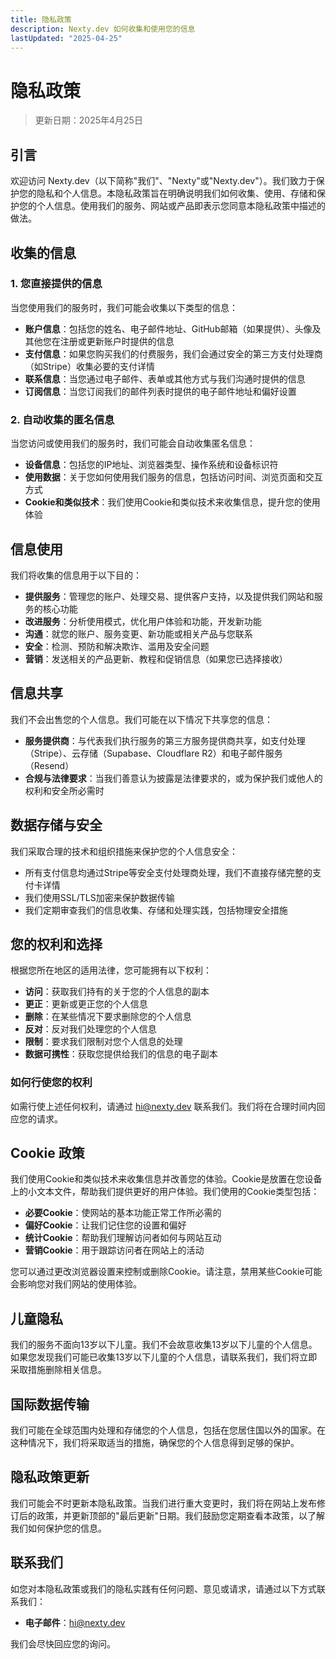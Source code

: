 ```yaml
---
title: 隐私政策
description: Nexty.dev 如何收集和使用您的信息
lastUpdated: "2025-04-25"
---
```


# 隐私政策

> 更新日期：2025年4月25日

## 引言

欢迎访问 Nexty.dev（以下简称"我们"、"Nexty"或"Nexty.dev"）。我们致力于保护您的隐私和个人信息。本隐私政策旨在明确说明我们如何收集、使用、存储和保护您的个人信息。使用我们的服务、网站或产品即表示您同意本隐私政策中描述的做法。

## 收集的信息

### 1. 您直接提供的信息

当您使用我们的服务时，我们可能会收集以下类型的信息：

- **账户信息**：包括您的姓名、电子邮件地址、GitHub邮箱（如果提供）、头像及其他您在注册或更新账户时提供的信息
- **支付信息**：如果您购买我们的付费服务，我们会通过安全的第三方支付处理商（如Stripe）收集必要的支付详情
- **联系信息**：当您通过电子邮件、表单或其他方式与我们沟通时提供的信息
- **订阅信息**：当您订阅我们的邮件列表时提供的电子邮件地址和偏好设置

### 2. 自动收集的匿名信息

当您访问或使用我们的服务时，我们可能会自动收集匿名信息：

- **设备信息**：包括您的IP地址、浏览器类型、操作系统和设备标识符
- **使用数据**：关于您如何使用我们服务的信息，包括访问时间、浏览页面和交互方式
- **Cookie和类似技术**：我们使用Cookie和类似技术来收集信息，提升您的使用体验

## 信息使用

我们将收集的信息用于以下目的：

- **提供服务**：管理您的账户、处理交易、提供客户支持，以及提供我们网站和服务的核心功能
- **改进服务**：分析使用模式，优化用户体验和功能，开发新功能
- **沟通**：就您的账户、服务变更、新功能或相关产品与您联系
- **安全**：检测、预防和解决欺诈、滥用及安全问题
- **营销**：发送相关的产品更新、教程和促销信息（如果您已选择接收）

## 信息共享

我们不会出售您的个人信息。我们可能在以下情况下共享您的信息：

- **服务提供商**：与代表我们执行服务的第三方服务提供商共享，如支付处理（Stripe）、云存储（Supabase、Cloudflare R2）和电子邮件服务（Resend）
- **合规与法律要求**：当我们善意认为披露是法律要求的，或为保护我们或他人的权利和安全所必需时

## 数据存储与安全

我们采取合理的技术和组织措施来保护您的个人信息安全：

- 所有支付信息均通过Stripe等安全支付处理商处理，我们不直接存储完整的支付卡详情
- 我们使用SSL/TLS加密来保护数据传输
- 我们定期审查我们的信息收集、存储和处理实践，包括物理安全措施

## 您的权利和选择

根据您所在地区的适用法律，您可能拥有以下权利：

- **访问**：获取我们持有的关于您的个人信息的副本
- **更正**：更新或更正您的个人信息
- **删除**：在某些情况下要求删除您的个人信息
- **反对**：反对我们处理您的个人信息
- **限制**：要求我们限制对您个人信息的处理
- **数据可携性**：获取您提供给我们的信息的电子副本

### 如何行使您的权利

如需行使上述任何权利，请通过 hi@nexty.dev 联系我们。我们将在合理时间内回应您的请求。

## Cookie 政策

我们使用Cookie和类似技术来收集信息并改善您的体验。Cookie是放置在您设备上的小文本文件，帮助我们提供更好的用户体验。我们使用的Cookie类型包括：

- **必要Cookie**：使网站的基本功能正常工作所必需的
- **偏好Cookie**：让我们记住您的设置和偏好
- **统计Cookie**：帮助我们理解访问者如何与网站互动
- **营销Cookie**：用于跟踪访问者在网站上的活动

您可以通过更改浏览器设置来控制或删除Cookie。请注意，禁用某些Cookie可能会影响您对我们网站的使用体验。

## 儿童隐私

我们的服务不面向13岁以下儿童。我们不会故意收集13岁以下儿童的个人信息。如果您发现我们可能已收集13岁以下儿童的个人信息，请联系我们，我们将立即采取措施删除相关信息。

## 国际数据传输

我们可能在全球范围内处理和存储您的个人信息，包括在您居住国以外的国家。在这种情况下，我们将采取适当的措施，确保您的个人信息得到足够的保护。

## 隐私政策更新

我们可能会不时更新本隐私政策。当我们进行重大变更时，我们将在网站上发布修订后的政策，并更新顶部的"最后更新"日期。我们鼓励您定期查看本政策，以了解我们如何保护您的信息。

## 联系我们

如您对本隐私政策或我们的隐私实践有任何问题、意见或请求，请通过以下方式联系我们：

- **电子邮件**：hi@nexty.dev

我们会尽快回应您的询问。